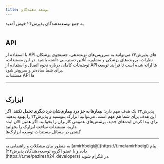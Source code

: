 ```yaml
---
title: توسعه دهندگان
---
```





<p className='font-bold text-lg mt-3'>به جمع توسعه‌دهندگان پذیرش۲۴ خوش آمدید</p>

<div className='mt-10'>
<div className="flex flex-col md:flex-row mt-5 justify-center  items-center md:items-center  md:justify-between gap-14">
  <img src="/development-dark.svg" alt="" className="w-80 dark:hidden" />
  <div className="flex flex-col space-y-1">
      <h2 className="!text-xl text-black font-bold">API</h2>
    <span>
با استفاده از APIهای پذیرش۲۴ می‌توانید به سرویس‌های نوبت‌دهی، جستجوی پزشکان، نظرات، پرونده‌های پزشکی و مشاوره آنلاین دسترسی داشته باشید. در این مستندات، توضیحات کاملی درباره نحوه اتصال و استفاده از APIها ارائه شده است تا فرایند توسعه برای شما ساده‌تر و سریع‌تر شود.
</span>
  <div className="flex gap-2 items-center !mt-7">
<Link
  className="p-2 font-medium text-sm px-4  md:w-fit w-full md:max-w-fit text-center transition-all bg-primary text-white hover:bg-primary/90 dark:bg-white dark:text-black dark:bg-white/90"
  href="/apis"
>
مستندات API ها
</Link>
    </div>

  </div>
</div>
</div>

---

<div>
<div className="flex flex-col md:flex-row mt-5 justify-center  items-center md:items-center  md:justify-between gap-14">
    <img src="/connecting-dark.svg" alt="" className="w-80 dark:hidden" />
  <div className="flex flex-col space-y-1">
    <h2 className="!text-xl text-black font-bold">ابزارک</h2>
    <span className="font-thin">
    پذیرش۲۴ یک هدف مهم دارد:  <b>بیمارها به جز درد بیماری‌شان درد دیگری تحمل نکنند</b>. اگر این هدف برای شما هم مهم است، می‌توانید ابزارک  بنویسید و پذیرش۲۴ را بهبود بدهید.
</span>
    <span>
برای پیدا کردن ایده‌های جدید، پرسش‌های عمومی کاربران را بخوانید. اگر همین الان ایده دارید، مستندات ساخت ابزارک را بخوانید.
  </span>
  <div className="flex md:flex-row flex-col gap-2 items-center !mt-7">
   <Link
      className="p-2 font-medium text-sm px-4  md:w-fit w-full md:max-w-fit text-center transition-all   text-primary hover:bg-primary/20  bg-primary/10 dark:bg-white dark:text-black dark:bg-white/90"
    target="_blank"  href="https://newsupport.paziresh24.com/public-tickets/"
    >
  گشتی در مسائل
    </Link>
    <Link
      className="p-2 font-medium text-sm px-4  md:w-fit w-full md:max-w-fit text-center transition-all bg-primary text-white hover:bg-primary/90 dark:bg-white dark:text-black dark:bg-white/90"
      href="/apps"
    >
   مستندات توسعه ابزارک‌ها
    </Link>
    </div>

  </div>
</div>

---

<Callout type="info">
<span className='text-sm'>
به منظور بیان مشکلات و راهنمایی به [amirhbeigi@](https://t.me/amirhbeigi) پیام داده و یا عضو [گروه توسعه‌دهندگان پذیرش۲۴](https://t.me/paziresh24_developers) در تلگرام شوید.
</span>
</Callout>

</div>
